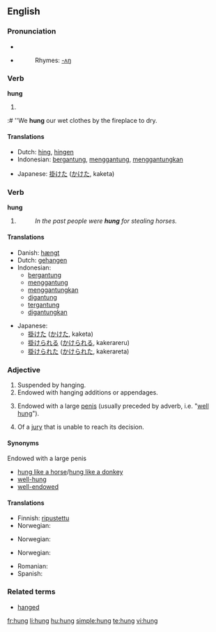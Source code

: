 {{see|hùng}}
==English==

===Pronunciation===
* {{SAMPA|/"hVN/}}
* {{Audio-IPA|en-us-hung.ogg|/'hʌŋ/}}
*: Rhymes: [[Rhymes:English:-ʌŋ|-ʌŋ]]

===Verb===
'''hung'''

# {{past tense of|[[hang]]}}
:# ''We '''hung''' our wet clothes by the fireplace to dry.

====Translations====
{{trans-top|past tense of hang}}
* Dutch: [[hing]], [[hingen]]
* Indonesian: [[gantung|bergantung]], [[gantung|menggantung]], [[gantung|menggantungkan]]
{{trans-mid}}
* Japanese: [[掛けた]] ([[かけた]], kaketa)
{{trans-bottom}}

===Verb===
'''hung'''

# {{past participle of|[[hang]]}}
#: ''In the past people were '''hung''' for stealing horses.''

====Translations====
{{trans-top|Past participle of hang}}
* Danish: [[hængt]]
* Dutch: [[gehangen]]
* Indonesian:
** [[gantung|bergantung]]
** [[gantung|menggantung]]
** [[gantung|menggantungkan]]
** [[gantung|digantung]]
** [[gantung|tergantung]]
** [[gantung|digantungkan]]
{{trans-mid}}
* Japanese:
** [[掛けた]] ([[かけた]], kaketa)
** [[掛けられる]] ([[かけられる]], kakerareru)
** [[掛けられた]] ([[かけられた]], kakerareta)
{{trans-bottom}}

===Adjective===
{{en-adj}}

# Suspended by hanging.
# Endowed with hanging additions or appendages.
# {{colloquial}} Endowed with a large [[penis]] (usually preceded by adverb, i.e. "[[well hung]]").
# {{law}} Of a [[jury]] that is unable to reach its decision.

====Synonyms====
;Endowed with a large penis
*[[hung like a horse]]/[[hung like a donkey]]
*[[well-hung]]
*[[well-endowed]]

====Translations====
{{trans-top|suspended by hanging}}
* Finnish: [[ripustettu]]
* Norwegian: {{t-|no|opphengt}}
{{trans-mid}}
{{trans-bottom}}

{{trans-top|endowed with hanging additions or appendages}}
* Norwegian: {{t-|no|behengt}}
{{trans-mid}}
{{trans-bottom}}

{{trans-top|endowed with a large penis}}
* Norwegian: {{t-|no|velutstyrt}}
{{trans-mid}}
* Romanian: {{t-|ro|pulos}}
* Spanish: {{t+|es|vergón}}
{{trans-bottom}}

{{trans-top|of a jury that is unable to reach its decision}}
{{trans-mid}}
{{trans-bottom}}

===Related terms===
*[[hanged]]

[[fr:hung]]
[[li:hung]]
[[hu:hung]]
[[simple:hung]]
[[te:hung]]
[[vi:hung]]
